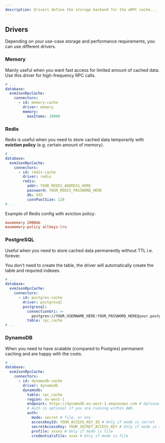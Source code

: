 ```yaml
---
description: Drivers define the storage backend for the eRPC cache...
---
```



## Drivers

Depending on your use-case storage and performance requirements, you can use different drivers.

### Memory

Mainly useful when you want fast access for limited amount of cached data. Use this driver for high-frequency RPC calls.

```yaml filename="erpc.yaml"
# ...
database:
  evmJsonRpcCache:
    connectors:
      - id: memory-cache
        driver: memory
        memory:
          maxItems: 10000
```

### Redis

Redis is useful when you need to store cached data temporarily with **eviction policy** (e.g. certain amount of memory).

```yaml filename="erpc.yaml"
# ...
database:
  evmJsonRpcCache:
    connectors:
      - id: redis-cache
        driver: redis
        redis:
          addr: YOUR_REDIS_ADDRESS_HERE
          password: YOUR_REDIS_PASSWORD_HERE
          db: XXX
          connPoolSize: 128
# ...
```

Example of Redis config with eviction policy:
```conf
maxmemory 2000mb
maxmemory-policy allkeys-lru
```

### PostgreSQL

Useful when you need to store cached data permanently without TTL i.e. forever.

<Callout type="info">
  You don't need to create the table, the driver will automatically create the
  table and requried indexes.
</Callout>

```yaml filename="erpc.yaml"
# ...
database:
  evmJsonRpcCache:
    connectors:
      - id: postgres-cache
        driver: postgresql
        postgresql:
          connectionUri: >-
            postgres://YOUR_USERNAME_HERE:YOUR_PASSWORD_HERE@your.postgres.hostname.here.com:5432/your_database_name
          table: rpc_cache
# ...
```

### DynamoDB

When you need to have scalable (compared to Postgres) permanent caching and are happy with the costs.

```yaml filename="erpc.yaml"
# ...
database:
  evmJsonRpcCache:
    connectors:
      - id: dynamodb-cache
        driver: dynamodb
        dynamodb:
          table: rpc_cache
          region: eu-west-1
          endpoint: https://dynamodb.eu-west-1.amazonaws.com # Optional
          # Auth is optional if you are running within AWS.
          auth:
            mode: secret # file, or env
            accessKeyId: YOUR_ACCESS_KEY_ID # Only if mode is secret
            secretAccessKey: YOUR_SECRET_ACCESS_KEY # Only if mode is secret
            profile: xxxxx # Only if mode is file
            credentialsFile: xxxx # Only if mode is file
```
